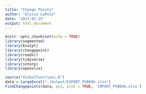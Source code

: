 ```yaml
---
title: "Change Points"
author: "Alyssa LaPole"
date: '2023-01-25'
output: html_document
---
```


```r
knitr::opts_chunk$set(echo = TRUE)
library(segmented)
library(EnvCpt)
library(changepoint)
library(readxl)
library(tidyverse)
library(interp)
library(openxlsx)
```
```r
source("GlobalFunctions.R")
data = LargeExcel("./Output/EXPORT_PVB046.xlsx")
FindChangepoints(data, q=2, plot = TRUE, 'IMPORT_PVB046.xlsx')
```





